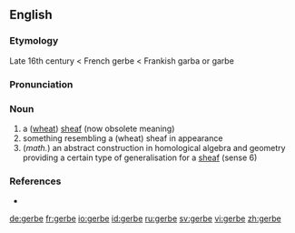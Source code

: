 ==English==
===Etymology===
Late 16th century < French gerbe < Frankish garba or garbe

===Pronunciation===
{{IPA|/dʒəːb/}}

===Noun===
{{en-noun}}
{{wikipedia}}

# a ([[wheat]]) [[sheaf]] (now obsolete meaning)
# something resembling a (wheat) sheaf in appearance
# (''math.'') an abstract construction in homological algebra and geometry providing a certain type of generalisation for a [[sheaf]] (sense 6)

===References===
* {{R:OED}}

[[de:gerbe]]
[[fr:gerbe]]
[[io:gerbe]]
[[id:gerbe]]
[[ru:gerbe]]
[[sv:gerbe]]
[[vi:gerbe]]
[[zh:gerbe]]
